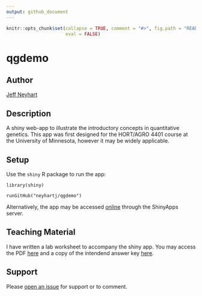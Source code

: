```yaml
---
output: github_document
---
```


<!-- README.md is generated from README.Rmd. Please edit that file -->  

```r
knitr::opts_chunk$set(collapse = TRUE, comment = "#>", fig.path = "README-", 
                      eval = FALSE)
```

# qgdemo

## Author

[Jeff Neyhart](neyhartj.github.io)

## Description

A shiny web-app to illustrate the introductory concepts in quantitative genetics. This app was first designed for the HORT/AGRO 4401 course at the University of Minnesota, however it may be widely applicable.

## Setup

Use the `shiny` R package to run the app:

```
library(shiny)

runGitHub("neyhartj/qgdemo")

```

Alternatively, the app may be accessed [online](https://neyhartj.shinyapps.io/qgdemo/) through the ShinyApps server.

## Teaching Material

I have written a lab worksheet to accompany the shiny app. You may access the PDF [here](https://github.com/neyhartj/qgdemo/raw/master/teaching_materials/qgdemo_problem_set.pdf) and a copy of the intendend answer key [here](https://github.com/neyhartj/qgdemo/raw/master/teaching_materials/qgdemo_problem_set_answers.pdf).

## Support

Please [open an issue](https://github.com/neyhartj/qgdemo/issues/new) for support or to comment.